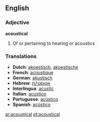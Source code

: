 ==English==

===Adjective===
'''acoustical'''
# Of or pertaining to hearing or acoustics

===Translations===
*'''Dutch''': [[akoestisch]], [[akoestische]]
*'''French''': [[acoustique]] 
*'''German''': [[akustisch]] 
*'''Hebrew''': [[אקוסטי/ת]]
*'''Interlingua''': [[acustic]] 
*'''Italian''': [[acustico]] 
*'''Portuguese''': [[acústico]] 
*'''Spanish''': [[acústico]]

[[ar:acoustical]]
[[pt:acoustical]]